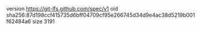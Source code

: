 version https://git-lfs.github.com/spec/v1
oid sha256:87d198ccf415735d6bff04709cf95e266745d34d9e4ac38d5219b001f62484a6
size 3191
